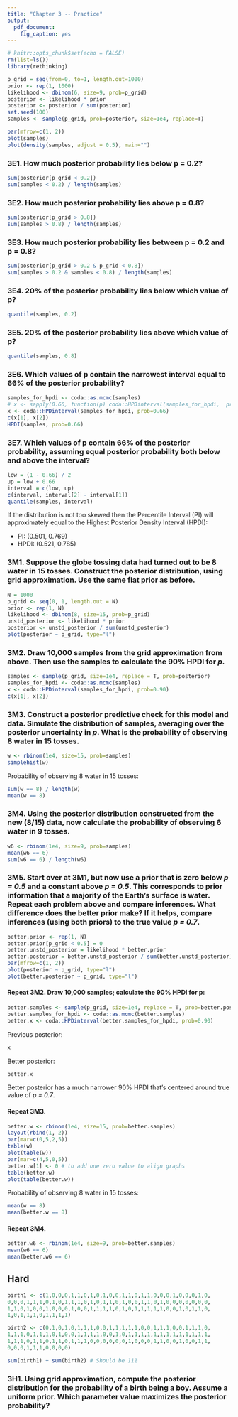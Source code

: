 ```yaml
---
title: "Chapter 3 -- Practice"
output: 
  pdf_document: 
    fig_caption: yes
---
```


```r
# knitr::opts_chunk$set(echo = FALSE)
rm(list=ls())
library(rethinking)
```

```r
p_grid = seq(from=0, to=1, length.out=1000)
prior <- rep(1, 1000)
likelihood <- dbinom(6, size=9, prob=p_grid)
posterior <- likelihood * prior
posterior <- posterior / sum(posterior)
set.seed(100)
samples <- sample(p_grid, prob=posterior, size=1e4, replace=T)
```

```r
par(mfrow=c(1, 2))
plot(samples)
plot(density(samples, adjust = 0.5), main="")
```

### 3E1. How much posterior probability lies below p = 0.2?
```r
sum(posterior[p_grid < 0.2])
sum(samples < 0.2) / length(samples)
```

### 3E2. How much posterior probability lies above p = 0.8?
```r
sum(posterior[p_grid > 0.8])
sum(samples > 0.8) / length(samples)
```
### 3E3. How much posterior probability lies between p = 0.2 and p = 0.8?
```r
sum(posterior[p_grid > 0.2 & p_grid < 0.8])
sum(samples > 0.2 & samples < 0.8) / length(samples)
```

### 3E4. 20% of the posterior probability lies below which value of p?
```r
quantile(samples, 0.2)
```

### 3E5. 20% of the posterior probability lies above which value of p?
```r
quantile(samples, 0.8)
```

### 3E6. Which values of p contain the narrowest interval equal to 66% of the posterior probability?
```r
samples_for_hpdi <- coda::as.mcmc(samples)
# x <- sapply(0.66, function(p) coda::HPDinterval(samples_for_hpdi,  prob = p))
x <- coda::HPDinterval(samples_for_hpdi, prob=0.66)
c(x[1], x[2])
HPDI(samples, prob=0.66)
```

### 3E7. Which values of p contain 66% of the posterior probability, assuming equal posterior probability both below and above the interval?
```r
low = (1 - 0.66) / 2
up = low + 0.66
interval = c(low, up)
c(interval, interval[2] - interval[1])
quantile(samples, interval)
```

If the distribution is not too skewed then the Percentile Interval (PI) will approximately equal to the Highest Posterior Density Interval (HPDI):

* PI: (0.501, 0.769)
* HPDI: (0.521, 0.785)
 
### 3M1. Suppose the globe tossing data had turned out to be 8 water in 15 tosses. Construct the posterior distribution, using grid approximation. Use the same flat prior as before.

```r
N = 1000
p_grid <- seq(0, 1, length.out = N)
prior <- rep(1, N)
likelihood <- dbinom(8, size=15, prob=p_grid)
unstd_posterior <- likelihood * prior
posterior <- unstd_posterior / sum(unstd_posterior)
plot(posterior ~ p_grid, type="l")
```

### 3M2. Draw 10,000 samples from the grid approximation from above. Then use the samples to calculate the 90% HPDI for *p*.
```r
samples <- sample(p_grid, size=1e4, replace = T, prob=posterior)
samples_for_hpdi <- coda::as.mcmc(samples)
x <- coda::HPDinterval(samples_for_hpdi, prob=0.90)
c(x[1], x[2])
```

### 3M3. Construct a posterior predictive check for this model and data. Simulate the distribution of samples, averaging over the posterior uncertainty in *p*. What is the probability of observing 8 water in 15 tosses.

```r
w <- rbinom(1e4, size=15, prob=samples)
simplehist(w)
```

Probability of observing 8 water in 15 tosses:
```r
sum(w == 8) / length(w)
mean(w == 8)
```

### 3M4. Using the posterior distribution constructed from the new (8/15) data, now calculate the probability of observing 6 water in 9 tosses.

```r
w6 <- rbinom(1e4, size=9, prob=samples)
mean(w6 == 6)
sum(w6 == 6) / length(w6)
```

### 3M5. Start over at **3M1**, but now use a prior that is zero below *p = 0.5* and a constant above *p = 0.5*. This corresponds to prior information that a majority of the Earth's surface is water. Repeat each problem above and compare inferences. What difference does the better prior make? If it helps, compare inferences (using both priors) to the true value *p = 0.7*.

```r
better.prior <- rep(1, N)
better.prior[p_grid < 0.5] = 0
better.unstd_posterior = likelihood * better.prior
better.posterior = better.unstd_posterior / sum(better.unstd_posterior)
par(mfrow=c(1, 2))
plot(posterior ~ p_grid, type="l")
plot(better.posterior ~ p_grid, type="l")
```

#### Repeat 3M2. Draw 10,000 samples; calculate the 90% HPDI for **p**:
```r
better.samples <- sample(p_grid, size=1e4, replace = T, prob=better.posterior)
better.samples_for_hpdi <- coda::as.mcmc(better.samples)
better.x <- coda::HPDinterval(better.samples_for_hpdi, prob=0.90)
```

Previous posterior:
```r
x
```

Better posterior:
```r
better.x
```

Better posterior has a much narrower 90% HPDI that's centered around true value of *p = 0.7*.

#### Repeat 3M3. 
```r
better.w <- rbinom(1e4, size=15, prob=better.samples)
layout(rbind(1, 2))
par(mar=c(0,5,2,5))
table(w)
plot(table(w))
par(mar=c(4,5,0,5))
better.w[1] <- 0 # to add one zero value to align graphs
table(better.w)
plot(table(better.w))
```
Probability of observing 8 water in 15 tosses:
```r
mean(w == 8)
mean(better.w == 8)
```

#### Repeat 3M4.
```r
better.w6 <- rbinom(1e4, size=9, prob=better.samples)
mean(w6 == 6)
mean(better.w6 == 6)
```

## Hard
```r
birth1 <- c(1,0,0,0,1,1,0,1,0,1,0,0,1,1,0,1,1,0,0,0,1,0,0,0,1,0,
0,0,0,1,1,1,0,1,0,1,1,1,0,1,0,1,1,0,1,0,0,1,1,0,1,0,0,0,0,0,0,0,
1,1,0,1,0,0,1,0,0,0,1,0,0,1,1,1,1,0,1,0,1,1,1,1,1,0,0,1,0,1,1,0,
1,0,1,1,1,0,1,1,1,1)

birth2 <- c(0,1,0,1,0,1,1,1,0,0,1,1,1,1,1,0,0,1,1,1,0,0,1,1,1,0,
1,1,1,0,1,1,1,0,1,0,0,1,1,1,1,0,0,1,0,1,1,1,1,1,1,1,1,1,1,1,1,1,
1,1,1,0,1,1,0,1,1,0,1,1,1,0,0,0,0,0,0,1,0,0,0,1,1,0,0,1,0,0,1,1,
0,0,0,1,1,1,0,0,0,0)

sum(birth1) + sum(birth2) # Should be 111
```

### 3H1. Using grid approximation, compute the posterior distribution for the probability of a birth being a boy. Assume a uniform prior. Which parameter value maximizes the posterior probability?
```r

```

